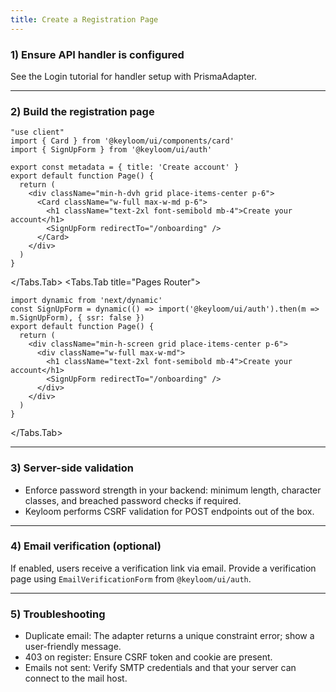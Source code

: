 ```yaml
---
title: Create a Registration Page
---
```




<Steps>

### 1) Ensure API handler is configured

See the Login tutorial for handler setup with PrismaAdapter.

---

### 2) Build the registration page

<Tabs>
<Tabs.Tab title="App Router">

```tsx
"use client"
import { Card } from '@keyloom/ui/components/card'
import { SignUpForm } from '@keyloom/ui/auth'

export const metadata = { title: 'Create account' }
export default function Page() {
  return (
    <div className="min-h-dvh grid place-items-center p-6">
      <Card className="w-full max-w-md p-6">
        <h1 className="text-2xl font-semibold mb-4">Create your account</h1>
        <SignUpForm redirectTo="/onboarding" />
      </Card>
    </div>
  )
}
```

</Tabs.Tab>
<Tabs.Tab title="Pages Router">

```tsx
import dynamic from 'next/dynamic'
const SignUpForm = dynamic(() => import('@keyloom/ui/auth').then(m => m.SignUpForm), { ssr: false })
export default function Page() {
  return (
    <div className="min-h-screen grid place-items-center p-6">
      <div className="w-full max-w-md">
        <h1 className="text-2xl font-semibold mb-4">Create your account</h1>
        <SignUpForm redirectTo="/onboarding" />
      </div>
    </div>
  )
}
```

</Tabs.Tab>
</Tabs>

---

### 3) Server-side validation

- Enforce password strength in your backend: minimum length, character classes, and breached password checks if required.
- Keyloom performs CSRF validation for POST endpoints out of the box.

---

### 4) Email verification (optional)

If enabled, users receive a verification link via email. Provide a verification page using `EmailVerificationForm` from `@keyloom/ui/auth`.

---

### 5) Troubleshooting

- Duplicate email: The adapter returns a unique constraint error; show a user-friendly message.
- 403 on register: Ensure CSRF token and cookie are present.
- Emails not sent: Verify SMTP credentials and that your server can connect to the mail host.

</Steps>

